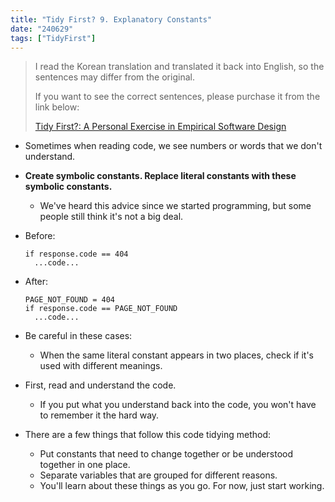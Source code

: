 ```yaml
---
title: "Tidy First? 9. Explanatory Constants"
date: "240629"
tags: ["TidyFirst"]
---
```


> I read the Korean translation and translated it back into English, so the sentences may differ from the original.
>
> If you want to see the correct sentences, please purchase it from the link below:
>
> [Tidy First?: A Personal Exercise in Empirical Software Design](https://www.amazon.com/Tidy-First-Personal-Exercise-Empirical/dp/1098151240)

- Sometimes when reading code, we see numbers or words that we don't understand.
- **Create symbolic constants. Replace literal constants with these symbolic constants.**
  - We've heard this advice since we started programming, but some people still think it's not a big deal.
- Before:
  ```
  if response.code == 404
    ...code...
  ```
- After:

  ```
  PAGE_NOT_FOUND = 404
  if response.code == PAGE_NOT_FOUND
    ...code...
  ```

- Be careful in these cases:
  - When the same literal constant appears in two places, check if it's used with different meanings.
- First, read and understand the code.
  - If you put what you understand back into the code, you won't have to remember it the hard way.
- There are a few things that follow this code tidying method:
  - Put constants that need to change together or be understood together in one place.
  - Separate variables that are grouped for different reasons.
  - You'll learn about these things as you go. For now, just start working.
